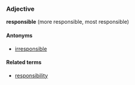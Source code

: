 ===Adjective===
'''responsible''' (more responsible, most responsible)

====Antonyms====
*[[irresponsible]]

====Related terms====
*[[responsibility]]
